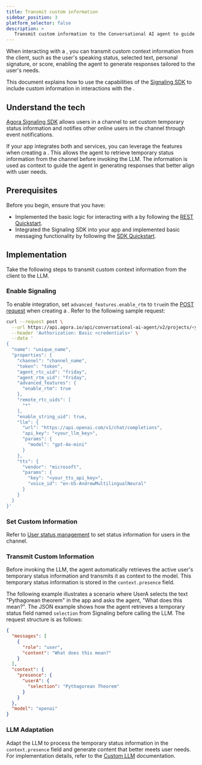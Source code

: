 ```yaml
---
title: Transmit custom information
sidebar_position: 3
platform_selector: false
description: >
   Transmit custom information to the Conversational AI agent to guide it in generating responses customized for the user.
---
```


When interacting with a <Vpd k="AGENT" />, you can transmit custom context information from the client, such as the user's speaking status, selected text, personal signature, or score, enabling the agent to generate responses tailored to the user's needs.

This document explains how to use the capabilities of the [Signaling SDK](/signaling/overview/product-overview) to include custom information in interactions with the <Vpd k="AGENT" />.

## Understand the tech
[Agora Signaling SDK](/signaling/overview/product-overview) allows users in a channel to set custom temporary status information and notifies other online users in the channel through event notifications.

If your app integrates both <Vg k="ASDK" /> and <Vg k="SIG" /> services, you can leverage the <Vg k="SIG" /> features when creating a <Vpd k="AGENT" />. This allows the agent to retrieve temporary status information from the <Vg k="SIG" /> channel before invoking the LLM. The information is used as context to guide the agent in generating responses that better align with user needs.

## Prerequisites

Before you begin, ensure that you have:

- Implemented the basic logic for interacting with a <Vpd k="AGENT" /> by following the [REST Quickstart](../get-started/quickstart).
- Integrated the Signaling SDK into your app and implemented basic messaging functionality by following the [<Vg k="SIG" /> SDK Quickstart](/signaling/get-started/sdk-quickstart).

## Implementation
Take the following steps to transmit custom context information from the client to the LLM.

### Enable Signaling

To enable <Vg k="SIG" /> integration, set `advanced_features.enable_rtm` to `true`in the [POST request](../rest-api/join) when creating a <Vpd k="AGENT" />. Refer to the following sample request:

```bash
curl --request post \
  --url https://api.agora.io/api/conversational-ai-agent/v2/projects/<your_app_id>/join \
  --header 'Authorization: Basic <credentials>' \
  --data '
{
  "name": "unique_name",
  "properties": {
    "channel": "channel_name",
    "token": "token",
    "agent_rtc_uid": "friday",
    "agent_rtm_uid": "friday",
    "advanced_features": {
      "enable_rtm": true
    },
    "remote_rtc_uids": [
      "*"
    ],
    "enable_string_uid": true,
    "llm": {
      "url": "https://api.openai.com/v1/chat/completions",
      "api_key": "<your_llm_key>",
      "params": {
        "model": "gpt-4o-mini"
      }
    },
    "tts": {
      "vendor": "microsoft",
      "params": {
        "key": "<your_tts_api_key>",
        "voice_id": "en-US-AndrewMultilingualNeural"
      }
    }
  }
}'
```

### Set Custom Information
Refer to <Vg k="SIG" /> [User status management](/signaling/core-functionality/presence#user-status-management) to set status information for users in the channel.

### Transmit Custom Information
Before invoking the LLM, the agent automatically retrieves the active user's temporary status information and transmits it as context to the model. This temporary status information is stored in the `context.presence` field.

The following example illustrates a scenario where UserA selects the text "Pythagorean theorem" in the app and asks the agent, "What does this mean?". The JSON example shows how the agent retrieves a temporary status field named `selection` from Signaling before calling the LLM. The request structure is as follows:

```json
{
  "messages": [
    {
      "role": "user",
      "content": "What does this mean?"
    }
  ],
  "context": {
    "presence": {
      "userA": {
        "selection": "Pythagorean Theorem"
      }
    }
  },
  "model": "openai"
}
```

### LLM Adaptation

Adapt the LLM to process the temporary status information in the `context.presence` field and generate content that better meets user needs. For implementation details, refer to the [Custom LLM](../develop/custom-llm) documentation.